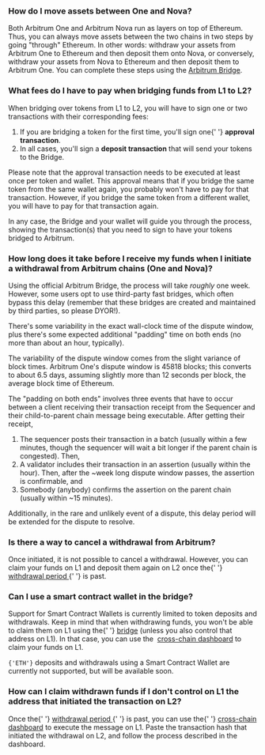 ### How do I move assets between One and Nova?

<p>
  Both Arbitrum One and Arbitrum Nova run as layers on top of Ethereum. Thus, you can always move
  assets between the two chains in two steps by going "through" Ethereum. In other words: withdraw
  your assets from Arbitrum One to Ethereum and then deposit them onto Nova, or conversely, withdraw
  your assets from Nova to Ethereum and then deposit them to Arbitrum One. You can complete these
  steps using the <a href="https://bridge.arbitrum.io/">Arbitrum Bridge</a>.
</p>

<p>

</p>

### What fees do I have to pay when bridging funds from L1 to L2?

<p>
  When bridging over tokens from L1 to L2, you will have to sign one or two transactions with their
  corresponding fees:
</p>

<ol>
  <li>
    If you are bridging a token for the first time, you'll sign one{' '}
    <strong>approval transaction</strong>.
  </li>
  <li>
    In all cases, you'll sign a <strong>deposit transaction</strong> that will send your tokens to
    the Bridge.
  </li>
</ol>
<p>
  Please note that the approval transaction needs to be executed at least once per token and wallet.
  This approval means that if you bridge the same token from the same wallet again, you probably
  won't have to pay for that transaction. However, if you bridge the same token from a different
  wallet, you will have to pay for that transaction again.
</p>

<p>
  In any case, the Bridge and your wallet will guide you through the process, showing the
  transaction(s) that you need to sign to have your tokens bridged to Arbitrum.
</p>

### How long does it take before I receive my funds when I initiate a withdrawal from Arbitrum chains (One and Nova)?

<p>
  Using the official Arbitrum Bridge, the process will take <em>roughly</em> one week. However, some
  users opt to use third-party fast bridges, which often bypass this delay (remember that these
  bridges are created and maintained by third parties, so please DYOR!).
</p>

<p>
  There's some variability in the exact wall-clock time of the dispute window, plus there's some
  expected additional "padding" time on both ends (no more than about an hour, typically).
</p>

<p>
  The variability of the dispute window comes from the slight variance of block times. Arbitrum
  One's dispute window is 45818 blocks; this converts to about 6.5 days, assuming slightly more than
  12 seconds per block, the average block time of Ethereum.
</p>

<p>
  The "padding on both ends" involves three events that have to occur between a client receiving
  their transaction receipt from the Sequencer and their child-to-parent chain message being
  executable. After getting their receipt,
</p>

<ol>
  <li>
    The sequencer posts their transaction in a batch (usually within a few minutes, though the
    sequencer will wait a bit longer if the parent chain is congested). Then,
  </li>
  <li>
    A validator includes their transaction in an assertion (usually within the hour). Then, after
    the ~week long dispute window passes, the assertion is confirmable, and
  </li>
  <li>
    Somebody (anybody) confirms the assertion on the parent chain (usually within ~15 minutes).
  </li>
</ol>
<p>
  Additionally, in the rare and unlikely event of a dispute, this delay period will be extended for
  the dispute to resolve.
</p>

### Is there a way to cancel a withdrawal from Arbitrum?

<p>
  Once initiated, it is not possible to cancel a withdrawal. However, you can claim your funds on L1
  and deposit them again on L2 once the{' '}
  <a href="https://docs.arbitrum.io/learn-more/faq#why-was-one-week-chosen-for-arbitrum-ones-dispute-window">
    withdrawal period
  </a>{' '}
  is past.
</p>

<p>

</p>

### Can I use a smart contract wallet in the bridge?

<p>
  Support for Smart Contract Wallets is currently limited to token deposits and withdrawals. Keep in
  mind that when withdrawing funds, you won't be able to claim them on L1 using the{' '}
  <a href="https://bridge.arbitrum.io/">bridge</a> (unless you also control that address on L1). In
  that case, you can use the 
  <a href="https://retryable-dashboard.arbitrum.io/tx">cross-chain dashboard</a> to claim your funds
  on L1.
</p>

<p>
  <code>{'ETH'}</code> deposits and withdrawals using a Smart Contract Wallet are currently not
  supported, but will be available soon.
</p>

### How can I claim withdrawn funds if I don't control on L1 the address that initiated the transaction on L2?

<p>
  Once the{' '}
  <a href="https://docs.arbitrum.io/learn-more/faq#why-was-one-week-chosen-for-arbitrum-ones-dispute-window">
    withdrawal period
  </a>{' '}
  is past, you can use the{' '}
  <a href="https://retryable-dashboard.arbitrum.io/tx">cross-chain dashboard</a> to execute the
  message on L1. Paste the transaction hash that initiated the withdrawal on L2, and follow the
  process described in the dashboard.
</p>

<p>

</p>
